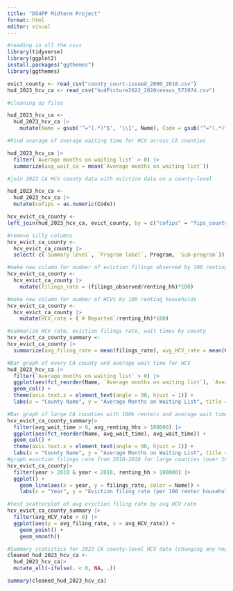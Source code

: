 ```yaml
---
title: "DS4PP Midterm Project"
format: html
editor: visual
---
```


```r
#reading in all the csvs
library(tidyverse)
library(ggplot2)
install.packages("ggthemes")
library(ggthemes)

evict_county <- read_csv("county_court-issued_2000_2018.csv")
hud_2023_hcv_ca <- read_csv("hudPicture2022_2020census_571974.csv")

```

```r
#cleaning up files

hud_2023_hcv_ca <-
  hud_2023_hcv_ca |>
    mutate(Name = gsub('^="(.*)"$', '\\1', Name), Code = gsub('^="(.*)"$', '\\1', Code))
```

```r

#Find average of average waiting time for HCV across CA counties

hud_2023_hcv_ca |>
  filter(`Average months on waiting list` > 0) |>
  summarize(avg_wait_ca = mean(`Average months on waiting list`))

#join 2023 CA HCV county data with eviction data on a county-level

hud_2023_hcv_ca <-
  hud_2023_hcv_ca |>
  mutate(cofips = as.numeric(Code))

hcv_evict_ca_county <-
left_join(hud_2023_hcv_ca, evict_county, by = c("cofips" = "fips_county"))

#remove silly columns
hcv_evict_ca_county <-
  hcv_evict_ca_county |>
  select(-c(`Summary level`, `Program label`, Program, `Sub-program`))
```

```r
#make new column for number of eviction filings observed by 100 renting households
hcv_evict_ca_county <-
  hcv_evict_ca_county |>
    mutate(filings_rate = (filings_observed/renting_hh)*100)

#make new column for number of HCVs by 100 renting households
hcv_evict_ca_county <-  
  hcv_evict_ca_county |>
    mutate(HCV_rate = (`# Reported`/renting_hh)*100)

#summarize HCV rate, eviction filings rate, wait times by county
hcv_evict_ca_county_summary <-
hcv_evict_ca_county |>
  summarize(avg_filing_rate = mean(filings_rate), avg_HCV_rate = mean(HCV_rate), .by = Name, avg_renting_hhs = mean(renting_hh), avg_wait_time = mean(`Average months on waiting list`), avg_tenure = mean(`Average months since moved in`))
```

```r
#Bar graph of every CA county and average wait time for HCV
hud_2023_hcv_ca |>
  filter(`Average months on waiting list` > 0) |>
  ggplot(aes(fct_reorder(Name, `Average months on waiting list`), `Average months on waiting list`)) +
  geom_col() +
  theme(axis.text.x = element_text(angle = 90, hjust = 1)) +
  labs(x = "County Name", y = "Average Months on Waiting List", title = "Average Wait Time for HCVs in California Counties in 2023")

#Bar graph of large CA counties with 100k renters and average wait time for HCV
hcv_evict_ca_county_summary|>
  filter(avg_wait_time > 0, avg_renting_hhs > 100000) |>
  ggplot(aes(fct_reorder(Name, avg_wait_time), avg_wait_time)) +
  geom_col() +
  theme(axis.text.x = element_text(angle = 90, hjust = 1)) +
  labs(x = "County Name", y = "Average Months on Waiting List", title = "Average Wait Time for HCVs in Large California Counties in 2023")
#graph eviction filings rate from 2010-2018 for large counties (over 100k renters)
hcv_evict_ca_county|>
  filter(year > 2010 & year < 2018, renting_hh > 100000) |>
  ggplot() +
    geom_line(aes(x = year, y = filings_rate, color = Name)) +
    labs(x = "Year", y = "Eviction filing rate (per 100 renter households)", title = "Eviction Filings from 2010-2017 in Large California Counties", subtitle = "Large counties are classified as having more than 100,000 renters")

#test scatterplot of avg eviction filing rate by avg HCV rate
hcv_evict_ca_county_summary |>
  filter(avg_HCV_rate > 0) |>
  ggplot(aes(y = avg_filing_rate, x = avg_HCV_rate)) +
    geom_point() +
    geom_smooth()
```

```r
#Summary statistics for 2023 CA county-level HCV data (changing any negative numbers to NA to prevent data from skewing)
cleaned_hud_2023_hcv_ca <-
  hud_2023_hcv_ca|> 
  mutate_all(~ifelse(. < 0, NA, .))

summary(cleaned_hud_2023_hcv_ca)
```
